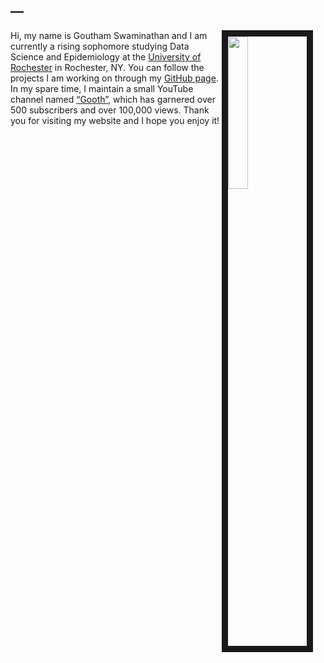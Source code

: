---
---

<title>My Website</title>

<link rel="stylesheet" href="styles.css" type="text/css">

<img src="images/me.jpg" style="width:25%; border:10px solid; margin-right: 20px" align="right">

Hi, my name is Goutham Swaminathan and I am currently a rising sophomore studying Data Science and Epidemiology at the [University of Rochester](https://www.rochester.edu/) in Rochester, NY.  You can follow the projects I am working on through my [GitHub page](https://github.com/goutham1220). In my spare time, I maintain a small YouTube channel named ["Gooth"](https://www.youtube.com/gooth), which has garnered over 500 subscribers and over 100,000 views. Thank you for visiting my website and I hope you enjoy it!

